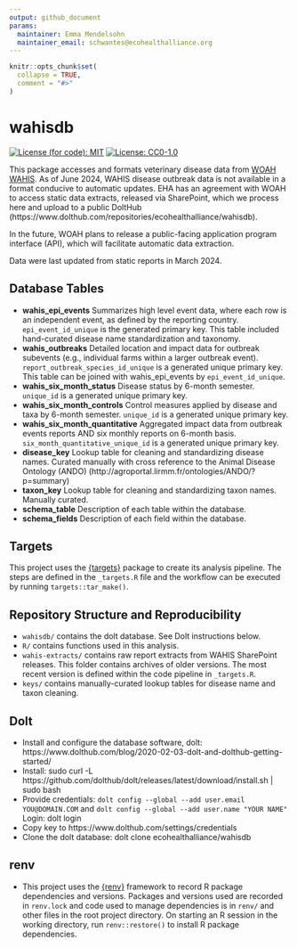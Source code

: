 ```yaml
---
output: github_document
params:
  maintainer: Emma Mendelsohn
  maintainer_email: schwantes@ecohealthalliance.org
---
```


<!-- README.md is generated from README.Rmd. Please edit that file -->

```r
knitr::opts_chunk$set(
  collapse = TRUE,
  comment = "#>"
)
```

# wahisdb

[![License (for code): MIT](https://img.shields.io/badge/License (for code)-MIT-green.svg)](https://opensource.org/licenses/MIT)
[![License: CC0-1.0](https://img.shields.io/badge/License (for data)-CC0_1.0-lightgrey.svg)](http://creativecommons.org/publicdomain/zero/1.0/)

This package accesses and formats veterinary disease data from [WOAH WAHIS](https://wahis.woah.org/#/home). As of June 2024, WAHIS disease outbreak data is not available in a format conducive to automatic updates. EHA has an agreement with WOAH to access static data extracts, released via SharePoint, which we process here and upload to a public DoltHub (https://www.dolthub.com/repositories/ecohealthalliance/wahisdb).

In the future, WOAH plans to release a public-facing application program interface (API), which will facilitate automatic data extraction.

Data were last updated from static reports in March 2024. 

## Database Tables
- **wahis_epi_events** Summarizes high level event data, where each row is an independent event, as defined by the reporting country. `epi_event_id_unique` is the generated primary key. This table included hand-curated disease name standardization and taxonomy.
- **wahis_outbreaks** Detailed location and impact data for outbreak subevents (e.g., individual farms within a larger outbreak event). `report_outbreak_species_id_unique` is a generated unique primary key. This table can be joined with wahis_epi_events by `epi_event_id_unique`.
- **wahis_six_month_status** Disease status by 6-month semester. `unique_id` is a generated unique primary key.
- **wahis_six_month_controls** Control measures applied by disease and taxa by 6-month semester. `unique_id` is a generated unique primary key.
- **wahis_six_month_quantitative** Aggregated impact data from outbreak events reports AND six monthly reports on 6-month basis. `six_month_quantitative_unique_id` is a generated unique primary key.
- **disease_key** Lookup table for cleaning and standardizing disease names. Curated manually with cross reference to the Animal Disease Ontology (ANDO) (http://agroportal.lirmm.fr/ontologies/ANDO/?p=summary)
- **taxon_key** Lookup table for cleaning and standardizing taxon names. Manually curated.
- **schema_table** Description of each table within the database.
- **schema_fields** Description of each field within the database.

## Targets

This project uses the [{targets}](https://books.ropensci.org/targets/) package to create its analysis pipeline.  The steps are defined in the `_targets.R` file and the workflow can be executed by running `targets::tar_make()`.

## Repository Structure and Reproducibility

-   `wahisdb/` contains the dolt database. See Dolt instructions below. 
-   `R/` contains functions used in this analysis. 
-   `wahis-extracts/` contains raw report extracts from WAHIS SharePoint releases. This folder contains archives of older versions. The most recent version is defined within the code pipeline in `_targets.R`.
-  `keys/` contains manually-curated lookup tables for disease name and taxon cleaning.

## Dolt
-   Install and configure the database software, dolt: https://www.dolthub.com/blog/2020-02-03-dolt-and-dolthub-getting-started/
-   Install: sudo curl -L https://github.com/dolthub/dolt/releases/latest/download/install.sh | sudo bash
-   Provide credentials: `dolt config --global --add user.email YOU@DOMAIN.COM` and `dolt config --global --add user.name "YOUR NAME"`
Login: dolt login
-   Copy key to https://www.dolthub.com/settings/credentials
-   Clone the dolt database: dolt clone ecohealthalliance/wahisdb

## renv
-   This project uses the [{renv}](https://rstudio.github.io/renv/) framework to 
    record R package dependencies and versions. Packages and versions used are recorded in 
    `renv.lock` and code used to manage dependencies is in `renv/` and other files
    in the root project directory.  On starting an R session in the working directory, run `renv::restore()` to install R package dependencies.
